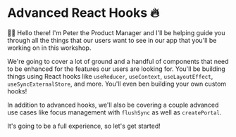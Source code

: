 # Advanced React Hooks 🔥

👨‍💼 Hello there! I'm Peter the Product Manager and I'll be helping guide you
through all the things that our users want to see in our app that you'll be
working on in this workshop.

We're going to cover a lot of ground and a handful of components that need to be
enhanced for the features our users are looking for. You'll be building things
using React hooks like `useReducer`, `useContext`, `useLayoutEffect`,
`useSyncExternalStore`, and more. You'll even ben building your own custom
hooks!

In addition to advanced hooks, we'll also be covering a couple advanced use
cases like focus management with `flushSync` as well as `createPortal`.

It's going to be a full experience, so let's get started!
